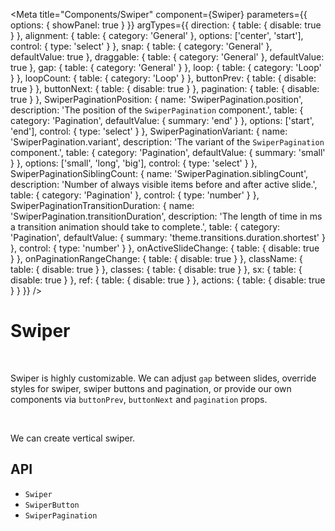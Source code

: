 

<Meta
  title="Components/Swiper"
  component={Swiper}
  parameters={{
    options: { showPanel: true }
  }}
  argTypes={{
    direction: {
      table: {
        disable: true
      }
    },
    alignment: {
      table: {
        category: 'General'
      },
      options: ['center', 'start'],
      control: { type: 'select' }
    },
    snap: {
      table: {
        category: 'General'
      },
      defaultValue: true
    },
    draggable: {
      table: {
        category: 'General'
      },
      defaultValue: true
    },
    gap: {
      table: {
        category: 'General'
      }
    },
    loop: {
      table: {
        category: 'Loop'
      }
    },
    loopCount: {
      table: {
        category: 'Loop'
      }
    },
    buttonPrev: {
      table: {
        disable: true
      }
    },
    buttonNext: {
      table: {
        disable: true
      }
    },
    pagination: {
      table: {
        disable: true
      }
    },
    SwiperPaginationPosition: {
      name: 'SwiperPagination.position',
      description: 'The position of the `SwiperPagination` component.',
      table: {
        category: 'Pagination',
        defaultValue: { summary: 'end' }
      },
      options: ['start', 'end'],
      control: { type: 'select' }
    },
    SwiperPaginationVariant: {
      name: 'SwiperPagination.variant',
      description: 'The variant of the `SwiperPagination` component.',
      table: {
        category: 'Pagination',
        defaultValue: { summary: 'small' }
      },
      options: ['small', 'long', 'big'],
      control: { type: 'select' }
    },
    SwiperPaginationSiblingCount: {
      name: 'SwiperPagination.siblingCount',
      description: 'Number of always visible items before and after active slide.',
      table: {
        category: 'Pagination'
      },
      control: { type: 'number' }
    },
    SwiperPaginationTransitionDuration: {
      name: 'SwiperPagination.transitionDuration',
      description: 'The length of time in ms a transition animation should take to complete.',
      table: {
        category: 'Pagination',
        defaultValue: { summary: 'theme.transitions.duration.shortest' }
      },
      control: { type: 'number' }
    },
    onActiveSlideChange: {
      table: {
        disable: true
      }
    },
    onPaginationRangeChange: {
      table: {
        disable: true
      }
    },
    className: {
      table: {
        disable: true
      }
    },
    classes: {
      table: {
        disable: true
      }
    },
    sx: {
      table: {
        disable: true
      }
    },
    ref: {
      table: {
        disable: true
      }
    },
    actions: {
      table: {
        disable: true
      }
    }
  }}
/>

# Swiper

<Description of={Swiper} />

<Canvas>
  <Story story={stories.Demo} name="Demo" />
</Canvas>

<ArgsTable story="Demo" />

<br />

Swiper is highly customizable. We can adjust `gap` between slides, override styles for swiper, swiper buttons and
pagination, or provide our own components via `buttonPrev`, `buttonNext` and `pagination` props.

<Canvas>
  <Story
    story={stories.Customization}
    name="Customization"
    argTypes={{
      gap: {
        defaultValue: 8
      }
    }}
  />
</Canvas>

<br />

We can create vertical swiper.

<Canvas>
  <Story story={stories.Vertical} name="Vertical" />
</Canvas>

## API

<ul>
  <li>
    <LinkTo kind="components-api-swiper" story="page">
      <code>Swiper</code>
    </LinkTo>
  </li>
  <li>
    <LinkTo kind="components-api-swiperbutton" story="page">
      <code>SwiperButton</code>
    </LinkTo>
  </li>
  <li>
    <LinkTo kind="components-api-swiperpagination" story="page">
      <code>SwiperPagination</code>
    </LinkTo>
  </li>
</ul>
